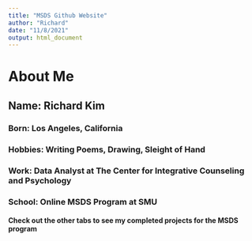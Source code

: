 ```yaml
---
title: "MSDS Github Website"
author: "Richard"
date: "11/8/2021"
output: html_document
---
```


# About Me
## Name: Richard Kim
### Born: Los Angeles, California
### Hobbies: Writing Poems, Drawing, Sleight of Hand
### Work: Data Analyst at The Center for Integrative Counseling and Psychology
### School: Online MSDS Program at SMU

#### **Check out the other tabs to see my completed projects for the MSDS program**